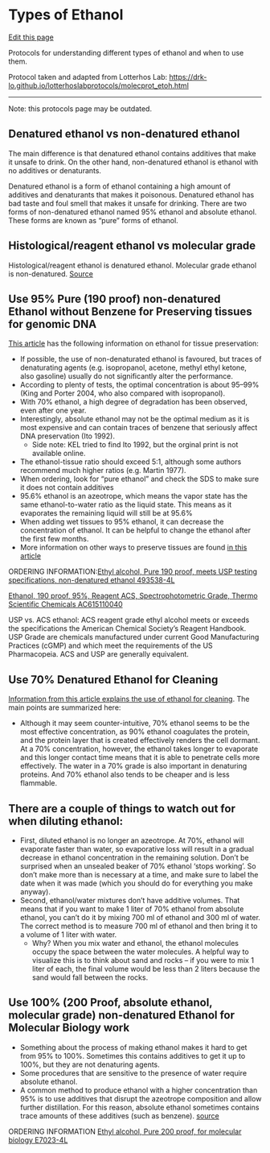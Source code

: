 # Types of Ethanol

[Edit this page](https://github.com/remygatins/GatinsLab/edit/main/lab_molec_etoh.qmd)

Protocols for understanding different types of ethanol and when to use them.

Protocol taken and adapted from Lotterhos Lab: <https://drk-lo.github.io/lotterhoslabprotocols/molecprot_etoh.html>

------------------------------------------------------------------------

Note: this protocols page may be outdated.

## Denatured ethanol vs non-denatured ethanol
The main difference is that denatured ethanol contains additives that make it unsafe to drink. On the other hand, non-denatured ethanol is ethanol with no additives or denaturants.

Denatured ethanol is a form of ethanol containing a high amount of additives and denaturants that makes it poisonous. Denatured ethanol has bad taste and foul smell that makes it unsafe for drinking. There are two forms of non-denatured ethanol named 95% ethanol and absolute ethanol. These forms are known as “pure” forms of ethanol.

## Histological/reagent ethanol vs molecular grade 
Histological/reagent ethanol is denatured ethanol. Molecular grade ethanol is non-denatured. [Source](https://www.differencebetween.com/difference-between-denatured-and-vs-undenatured-ethanol/#Undenatured%20Ethanol)


## Use 95% Pure (190 proof) non-denatured Ethanol without Benzene for Preserving tissues for genomic DNA

[This article](https://link.springer.com/article/10.1007/s13127-010-0012-4) has the following information on ethanol for tissue preservation:

*  If possible, the use of non-denaturated ethanol is favoured, but traces of denaturating agents (e.g. isopropanol, acetone, methyl ethyl ketone, also gasoline) usually do not significantly alter the performance. 
*  According to plenty of tests, the optimal concentration is about 95–99% (King and Porter 2004, who also compared with isopropanol). 
*  With 70% ethanol, a high degree of degradation has been observed, even after one year. 
*  Interestingly, absolute ethanol may not be the optimal medium as it is most expensive and can contain traces of benzene that seriously affect DNA preservation (Ito 1992). 
    *  Side note: KEL tried to find Ito 1992, but the orginal print is not available online.
* The ethanol-tissue ratio should exceed 5:1, although some authors recommend much higher ratios (e.g. Martin 1977). 
* When ordering, look for "pure ethanol" and check the SDS to make sure it does not contain additives
* 95.6% ethanol is an azeotrope, which means the vapor state has the same ethanol-to-water ratio as the liquid state. This means as it evaporates the remaining liquid will still be at 95.6%
* When adding wet tissues to 95% ethanol, it can decrease the concentration of ethanol. It can be helpful to change the ethanol after the first few months.
* More information on other ways to preserve tissues are found [in this article](https://spnhc.biowikifarm.net/wiki/Tissue_Sample_Collection)

ORDERING INFORMATION:[Ethyl alcohol, Pure 190 proof, meets USP testing specifications, non-denatured ethanol 493538-4L](https://www.sigmaaldrich.com/US/en/product/sial/493538) 

[Ethanol, 190 proof, 95%, Reagent ACS, Spectrophotometric Grade, Thermo Scientific Chemicals AC615110040](https://punchout.fishersci.com/shop/products/ethanol-190-proof-95-reagent-acs-spectrophotometric-grade-thermo-scientific/AC615110040)

USP vs. ACS ethanol: ACS reagent grade ethyl alcohol meets or exceeds the specifications the American Chemical Society's Reagent Handbook. USP Grade are chemicals manufactured under current Good Manufacturing Practices (cGMP) and which meet the requirements of the US Pharmacopeia. ACS and USP are generally equivalent.

## Use 70% Denatured Ethanol for Cleaning

[Information from this article explains the use of ethanol for cleaning](https://bitesizebio.com/13518/which-type-of-ethanol-should-i-use/). The main points are summarized here:

* Although it may seem counter-intuitive, 70% ethanol seems to be the most effective concentration, as 90% ethanol coagulates the protein, and the protein layer that is created effectively renders the cell dormant. At a 70% concentration, however, the ethanol takes longer to evaporate and this longer contact time means that it is able to penetrate cells more effectively. The water in a 70% grade is also important in denaturing proteins. And 70% ethanol also tends to be cheaper and is less flammable.

## There are a couple of things to watch out for when diluting ethanol:
  * First, diluted ethanol is no longer an azeotrope. At 70%, ethanol will evaporate faster than water, so evaporative loss will result in a gradual decrease in ethanol concentration in the remaining solution. Don’t be surprised when an unsealed beaker of 70% ethanol ‘stops working’. So don't make more than is necessary at a time, and make sure to label the date when it was made (which you should do for everything you make anyway).
  * Second, ethanol/water mixtures don’t have additive volumes. That means that if you want to make 1 liter of 70% ethanol from absolute ethanol, you can’t do it by mixing 700 ml of ethanol and 300 ml of water. The correct method is to measure 700 ml of ethanol and then bring it to a volume of 1 liter with water.
      * Why? When you mix water and ethanol, the ethanol molecules occupy the space between the water molecules. A helpful way to visualize this is to think about sand and rocks – if you were to mix 1 liter of each, the final volume would be less than 2 liters because the sand would fall between the rocks.  


## Use 100% (200 Proof, absolute ethanol, molecular grade) non-denatured Ethanol for Molecular Biology work
* Something about the process of making ethanol makes it hard to get from 95% to 100%. Sometimes this contains additives to get it up to 100%, but they are not denaturing agents. 
* Some procedures that are sensitive to the presence of water require absolute ethanol. 
* A common method to produce ethanol with a higher concentration than 95% is to use additives that disrupt the azeotrope composition and allow further distillation. For this reason, absolute ethanol sometimes contains trace amounts of these additives (such as benzene). [source](https://bitesizebio.com/13518/which-type-of-ethanol-should-i-use/)

ORDERING INFORMATION  [Ethyl alcohol, Pure 200 proof, for molecular biology E7023-4L](https://www.sigmaaldrich.com/US/en/product/sigald/e7023)
